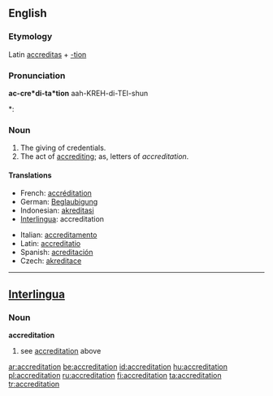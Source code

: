 ==English==

===Etymology===
Latin [[accreditas]] + [[-tion]]

===Pronunciation===
'''ac-cre*di-ta*tion'''
{{rfap}}
aah-KREH-di-TEI-shun
*: {{rhymes|eɪʃǝn}}

===Noun===
{{en-noun}}

# The giving of credentials.
# The act of [[accrediting]]; as, letters of ''accreditation''.

====Translations====
{{top}}
* French: [[accréditation]]
* German: [[Beglaubigung]] {{f}}
* Indonesian: [[akreditasi]]
* [[Interlingua]]: accreditation
{{mid}}
* Italian: [[accreditamento]]
* Latin: [[accreditatio]]
* Spanish: [[acreditación]]
* Czech: [[akreditace]]
{{bottom}}

----

==[[Interlingua]]==

===Noun===
'''accreditation'''

# see [[accreditation]] above

[[ar:accreditation]]
[[be:accreditation]]
[[id:accreditation]]
[[hu:accreditation]]
[[pl:accreditation]]
[[ru:accreditation]]
[[fi:accreditation]]
[[ta:accreditation]]
[[tr:accreditation]]
